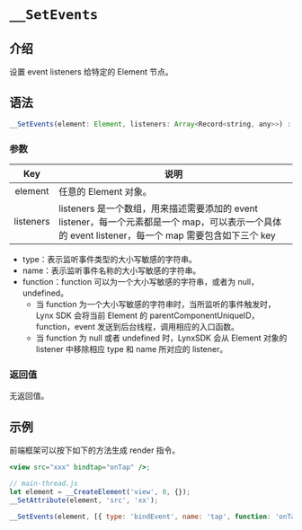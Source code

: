 # `__SetEvents`

## 介绍

设置 event listeners 给特定的 Element 节点。

## 语法

```jsx
__SetEvents(element: Element, listeners: Array<Record<string, any>>) : void;
```

### 参数

|    Key    | 说明                                                                                                                                                |
| :-------: | --------------------------------------------------------------------------------------------------------------------------------------------------- |
|  element  | 任意的 Element 对象。                                                                                                                               |
| listeners | listeners 是一个数组，用来描述需要添加的 event listener，每一个元素都是一个 map，可以表示一个具体的 event listener，每一个 map 需要包含如下三个 key |

- type：表示监听事件类型的大小写敏感的字符串。
- name：表示监听事件名称的大小写敏感的字符串。
- function：function 可以为一个大小写敏感的字符串，或者为 null，undefined。
  - 当 function 为一个大小写敏感的字符串时，当所监听的事件触发时，Lynx SDK 会将当前 Element 的 parentComponentUniqueID，function，event 发送到后台线程，调用相应的入口函数。
  - 当 function 为 null 或者 undefined 时，LynxSDK 会从 Element 对象的 listener 中移除相应 type 和 name 所对应的 listener。

### 返回值

无返回值。

## 示例

前端框架可以按下如下的方法生成 render 指令。

```jsx
<view src="xxx" bindtap="onTap" />;

// main-thread.js
let element = __CreateElement('view', 0, {});
__SetAttribute(element, 'src', 'xx');

__SetEvents(element, [{ type: 'bindEvent', name: 'tap', function: 'onTap' }]);
```
